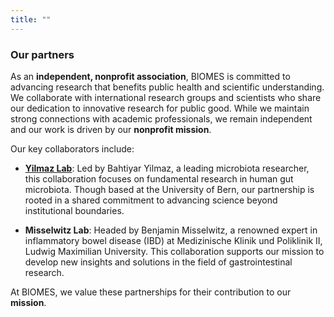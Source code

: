 ```yaml
---
title: ""
---
```


### Our partners

As an **independent, nonprofit association**, BIOMES is committed to advancing research that benefits public health and scientific understanding. We collaborate with international research groups and scientists who share our dedication to innovative research for public good. While we maintain strong connections with academic professionals, we remain independent and our work is driven by our **nonprofit mission**.

Our key collaborators include:

-   [**Yilmaz Lab**](https://www.dbmr.unibe.ch/research/research_programs/yilmaz_lab/index_eng.html): Led by Bahtiyar Yilmaz, a leading microbiota researcher, this collaboration focuses on fundamental research in human gut microbiota. Though based at the University of Bern, our partnership is rooted in a shared commitment to advancing science beyond institutional boundaries.

-   **Misselwitz Lab**: Headed by Benjamin Misselwitz, a renowned expert in inflammatory bowel disease (IBD) at Medizinische Klinik und Poliklinik II, Ludwig Maximilian University. This collaboration supports our mission to develop new insights and solutions in the field of gastrointestinal research.

At BIOMES, we value these partnerships for their contribution to our **mission**.

